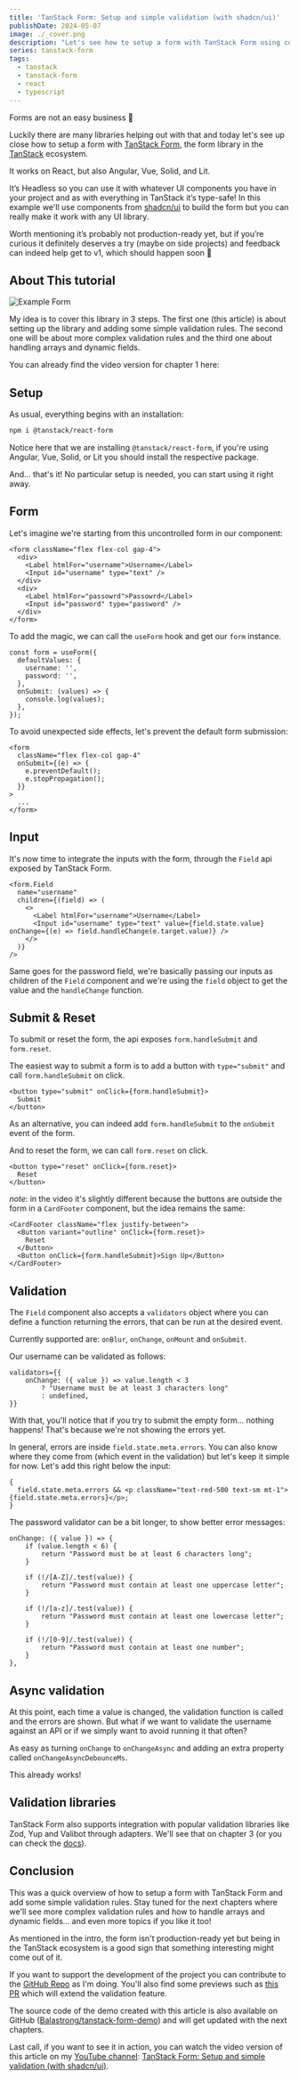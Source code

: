 ```yaml
---
title: 'TanStack Form: Setup and simple validation (with shadcn/ui)'
publishDate: 2024-05-07
image: ./_cover.png
description: "Let's see how to setup a form with TanStack Form using components from shadcn/ui, and add some simple validation rules."
series: tanstack-form
tags:
  - tanstack
  - tanstack-form
  - react
  - typescript
---
```



Forms are not an easy business 🤯

Luckily there are many libraries helping out with that and today let's see up close how to setup a form with [TanStack Form](https://tanstack.com/form/latest), the form library in the [TanStack](https://tanstack.com/) ecosystem.

It works on React, but also Angular, Vue, Solid, and Lit.

It’s Headless so you can use it with whatever UI components you have in your project and as with everything in TanStack it’s type-safe! In this example we'll use components from [shadcn/ui](https://ui.shadcn.com/) to build the form but you can really make it work with any UI library.

Worth mentioning it’s probably not production-ready yet, but if you’re curious it definitely deserves a try (maybe on side projects) and feedback can indeed help get to v1, which should happen soon 👀

## About This tutorial


<Image src={form} alt="Example Form" />

My idea is to cover this library in 3 steps. The first one (this article) is about setting up the library and adding some simple validation rules. The second one will be about more complex validation rules and the third one about handling arrays and dynamic fields.

You can already find the video version for chapter 1 here:

<YouTube id="Pf1qn35bgjs" />

## Setup

As usual, everything begins with an installation:

```bash
npm i @tanstack/react-form
```

Notice here that we are installing `@tanstack/react-form`, if you're using Angular, Vue, Solid, or Lit you should install the respective package.

And... that's it! No particular setup is needed, you can start using it right away.

## Form

Let's imagine we're starting from this uncontrolled form in our component:

```tsx
<form className="flex flex-col gap-4">
  <div>
    <Label htmlFor="username">Username</Label>
    <Input id="username" type="text" />
  </div>
  <div>
    <Label htmlFor="passowrd">Passowrd</Label>
    <Input id="password" type="password" />
  </div>
</form>
```

To add the magic, we can call the `useForm` hook and get our `form` instance.

```tsx
const form = useForm({
  defaultValues: {
    username: '',
    password: '',
  },
  onSubmit: (values) => {
    console.log(values);
  },
});
```

To avoid unexpected side effects, let's prevent the default form submission:

```tsx
<form
  className="flex flex-col gap-4"
  onSubmit={(e) => {
    e.preventDefault();
    e.stopPropagation();
  }}
>
  ...
</form>
```

## Input

It's now time to integrate the inputs with the form, through the `Field` api exposed by TanStack Form.

```tsx
<form.Field
  name="username"
  children={(field) => (
    <>
      <Label htmlFor="username">Username</Label>
      <Input id="username" type="text" value={field.state.value} onChange={(e) => field.handleChange(e.target.value)} />
    </>
  )}
/>
```

Same goes for the password field, we're basically passing our inputs as children of the `Field` component and we're using the `field` object to get the value and the `handleChange` function.

## Submit & Reset

To submit or reset the form, the api exposes `form.handleSubmit` and `form.reset`.

The easiest way to submit a form is to add a button with `type="submit"` and call `form.handleSubmit` on click.

```tsx
<button type="submit" onClick={form.handleSubmit}>
  Submit
</button>
```

As an alternative, you can indeed add `form.handleSubmit` to the `onSubmit` event of the form.

And to reset the form, we can call `form.reset` on click.

```tsx
<button type="reset" onClick={form.reset}>
  Reset
</button>
```

_note_: in the video it's slightly different because the buttons are outside the form in a `CardFooter` component, but the idea remains the same:

```tsx
<CardFooter className="flex justify-between">
  <Button variant="outline" onClick={form.reset}>
    Reset
  </Button>
  <Button onClick={form.handleSubmit}>Sign Up</Button>
</CardFooter>
```

## Validation

The `Field` component also accepts a `validators` object where you can define a function returning the errors, that can be run at the desired event.

Currently supported are: `onBlur`, `onChange`, `onMount` and `onSubmit`.

Our username can be validated as follows:

```tsx
validators={{
    onChange: ({ value }) => value.length < 3
        ? "Username must be at least 3 characters long"
        : undefined,
}}
```

With that, you'll notice that if you try to submit the empty form... nothing happens! That's because we're not showing the errors yet.

In general, errors are inside `field.state.meta.errors`. You can also know where they come from (which event in the validation) but let's keep it simple for now. Let's add this right below the input:

```tsx
{
  field.state.meta.errors && <p className="text-red-500 text-sm mt-1">{field.state.meta.errors}</p>;
}
```

The password validator can be a bit longer, to show better error messages:

```tsx
onChange: ({ value }) => {
    if (value.length < 6) {
        return "Password must be at least 6 characters long";
    }

    if (!/[A-Z]/.test(value)) {
        return "Password must contain at least one uppercase letter";
    }

    if (!/[a-z]/.test(value)) {
        return "Password must contain at least one lowercase letter";
    }

    if (!/[0-9]/.test(value)) {
        return "Password must contain at least one number";
    }
},
```

## Async validation

At this point, each time a value is changed, the validation function is called and the errors are shown. But what if we want to validate the username against an API or if we simply want to avoid running it that often?

As easy as turning `onChange` to `onChangeAsync` and adding an extra property called `onChangeAsyncDebounceMs`.

This already works!

## Validation libraries

TanStack Form also supports integration with popular validation libraries like Zod, Yup and Valibot through adapters. We'll see that on chapter 3 (or you can check the [docs](https://tanstack.com/form/latest/docs/framework/react/guides/validation)).

## Conclusion

This was a quick overview of how to setup a form with TanStack Form and add some simple validation rules. Stay tuned for the next chapters where we'll see more complex validation rules and how to handle arrays and dynamic fields... and even more topics if you like it too!

As mentioned in the intro, the form isn't production-ready yet but being in the TanStack ecosystem is a good sign that something interesting might come out of it.

If you want to support the development of the project you can contribute to the [GitHub Repo](https://github.com/TanStack/form) as I'm doing. You'll also find some previews such as [this PR](https://github.com/TanStack/form/pull/656) which will extend the validation feature.

The source code of the demo created with this article is also available on GitHub ([Balastrong/tanstack-form-demo](https://github.com/Balastrong/tanstack-form-demo)) and will get updated with the next chapters.

Last call, if you want to see it in action, you can watch the video version of this article on my [YouTube channel](https://www.youtube.com/@DevLeonardo): [TanStack Form: Setup and simple validation (with shadcn/ui)](https://www.youtube.com/watch?v=Pf1qn35bgjs).
